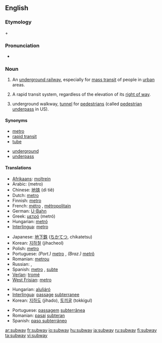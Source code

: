 ==English==

===Etymology===
{{term|sub-||lang=en|under}} + {{term|way|lang=en}}

===Pronunciation===
* {{audio|en-us-subway.ogg|Audio (US)}}

===Noun===
{{en-noun}}

# {{context|North America}} An [[underground railway]], especially for [[mass transit]] of people in [[urban]] areas.
# {{US}} A rapid transit system, regardless of the elevation of its [[right of way]].
# {{UK}} underground walkway, [[tunnel]] for [[pedestrian]]s (called [[pedestrian underpass]] in US).

====Synonyms====
{{top}}
* [[metro]]
* [[rapid transit]]
* [[tube]]
{{mid}}
* [[underground]]
* [[underpass]]
{{bottom}}

====Translations====
{{trans-top|underground railway}}
* [[Afrikaans]]: [[moltrein]]
* Arabic: {{Arab|[[مترو]]}} (metro) {{m}}
* Chinese: [[地铁]] (dì tiě)
* Dutch: [[metro]] {{m}}
* Finnish: [[metro]]
* French: [[métro]] {{m}}, [[métropolitain]] {{m}}
* German: [[U-Bahn]] {{f}}
* Greek: [[μετρό]] (metró)
* Hungarian: [[metró]]
* [[Interlingua]]: [[metro]]
{{trans-mid}}
* Japanese: [[地下鉄]] ([[ちかてつ]], chikatetsu)
* Korean: [[지하철]] (jihacheol)
* Polish: [[metro]] {{n}}
* Portuguese: ''(Port.)'' [[metro]] {{m}}, ''(Braz.)'' [[metrô]] {{m}}
* Romanian: [[metrou]] {{n}}
* Russian: {{t|ru|метрополитен|tr={{IPAchar|metropolitɛ́n}}|m}}, {{t|ru|метро|tr=metró|n}}
* Spanish: [[metro]] {{m}}, [[subte]] {{m}} {{italbrac|Argentina}}
* [[Verlan]]: [[tromé]] {{m}}
* [[West Frisian]]: [[metro]]
{{trans-bottom}}

{{trans-top|underground walkway}}
* Hungarian: [[aluljáró]]
* [[Interlingua]]: [[passage]] [[subterranee]]
* Korean: [[지하도]] (jihado), [[토끼굴]] (tokkigul)
{{trans-mid}}
* Portuguese: [[passagem]] [[subterrânea]] {{f}}
* Romanian: [[pasaj]] [[subteran]] {{n}}
* Spanish: [[paso subterráneo]] {{m}}
{{trans-bottom}}

[[ar:subway]]
[[fr:subway]]
[[io:subway]]
[[hu:subway]]
[[ja:subway]]
[[ru:subway]]
[[fi:subway]]
[[ta:subway]]
[[vi:subway]]